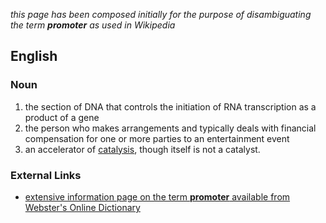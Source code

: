 ''this page has been composed initially for the purpose of disambiguating the term '''promoter''' as used in Wikipedia''

==English==
=== Noun ===

# the section of DNA that controls the initiation of RNA transcription as a product of a gene
# the person who makes arrangements and typically deals with financial compensation for one or more parties to an entertainment event
# an accelerator of [[catalysis]], though itself is not a catalyst.


=== External Links ===
* [http://www.websters-online-dictionary.org/definition/english/Pr/Promoter.html extensive information page on the term '''promoter''' available from Webster's Online Dictionary]

{{Wikipedia}}